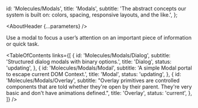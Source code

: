 

  id: 'Molecules/Modals',
  title: 'Modals',
  subtitle:
    'The abstract concepts our system is built on: colors, spacing, responsive layouts, and the like.',
};

<Meta title="Molecules/Modals/About" />

<AboutHeader {...parameters} />

Use a modal to focus a user’s attention on an important piece of information or quick task.

<TableOfContents
  links={[
    {
      id: 'Molecules/Modals/Dialog',
      subtitle: 'Structured dialog modals with binary options.',
      title: 'Dialog',
      status: 'updating',
    },
    {
      id: 'Molecules/Modals/Modal',
      subtitle: 'A simple Modal portal to escape current DOM Context.',
      title: 'Modal',
      status: 'updating',
    },
    {
      id: 'Molecules/Modals/Overlay',
      subtitle:
        "Overlay primitives are controlled components that are told whether they're open by their parent. They're very basic and don't have animations defined.",
      title: 'Overlay',
      status: 'current',
    },
  ]}
/>
